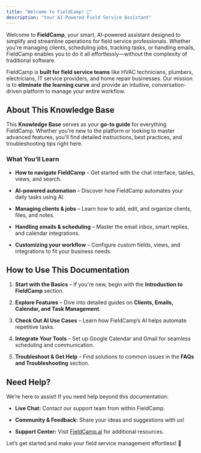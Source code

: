```yaml
---
title: "Welcome to FieldCamp! 🚀"
description: "Your AI-Powered Field Service Assistant"
---
```


Welcome to **FieldCamp**, your smart, AI-powered assistant designed to simplify and streamline operations for field service professionals. Whether you're managing clients, scheduling jobs, tracking tasks, or handling emails, FieldCamp enables you to do it all effortlessly—without the complexity of traditional software.

FieldCamp is **built for field service teams** like HVAC technicians, plumbers, electricians, IT service providers, and home repair businesses. Our mission is to **eliminate the learning curve** and provide an intuitive, conversation-driven platform to manage your entire workflow.

## **About This Knowledge Base**

This **Knowledge Base** serves as your **go-to guide** for everything FieldCamp. Whether you're new to the platform or looking to master advanced features, you'll find detailed instructions, best practices, and troubleshooting tips right here.

### **What You’ll Learn**

* **How to navigate FieldCamp** – Get started with the chat interface, tables, views, and search.

* **AI-powered automation** – Discover how FieldCamp automates your daily tasks using AI.

* **Managing clients & jobs** – Learn how to add, edit, and organize clients, files, and notes.

* **Handling emails & scheduling** – Master the email inbox, smart replies, and calendar integrations.

* **Customizing your workflow** – Configure custom fields, views, and integrations to fit your business needs.

## **How to Use This Documentation**

1. **Start with the Basics** – If you're new, begin with the **Introduction to FieldCamp** section.

2. **Explore Features** – Dive into detailed guides on **Clients, Emails, Calendar, and Task Management**.

3. **Check Out AI Use Cases** – Learn how FieldCamp’s AI helps automate repetitive tasks.

4. **Integrate Your Tools** – Set up Google Calendar and Gmail for seamless scheduling and communication.

5. **Troubleshoot & Get Help** – Find solutions to common issues in the **FAQs and Troubleshooting** section.

## **Need Help?**

We’re here to assist! If you need help beyond this documentation:

* **Live Chat:** Contact our support team from within FieldCamp.

* **Community & Feedback:** Share your ideas and suggestions with us!

* **Support Center:** Visit [FieldCamp.ai](https://fieldcamp.ai) for additional resources.

Let’s get started and make your field service management effortless! 🚀